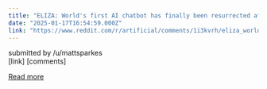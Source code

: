 ```yaml
---
title: "ELIZA: World's first AI chatbot has finally been resurrected after 60 years"
date: "2025-01-17T16:54:59.000Z"
link: "https://www.reddit.com/r/artificial/comments/1i3kvrh/eliza_worlds_first_ai_chatbot_has_finally_been/"
---
```


submitted by    /u/mattsparkes  
 [link]   [comments]

[Read more](https://www.reddit.com/r/artificial/comments/1i3kvrh/eliza_worlds_first_ai_chatbot_has_finally_been/)

